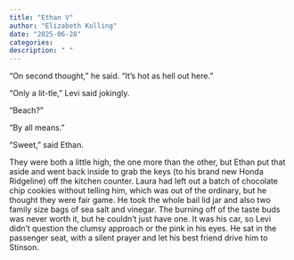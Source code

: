 ```yaml
---
title: "Ethan V"
author: "Elizabeth Kolling"
date: "2025-06-28"
categories: 
description: " "
---
```


“On second thought,” he said. “It’s hot as hell out here.” 

“Only a lit-tle,” Levi said jokingly.

“Beach?”

“By all means.” 

“Sweet,” said Ethan. 

They were both a little high, the one more than the other, but Ethan put that aside and went back inside to grab the keys (to his brand new Honda Ridgeline) off the kitchen counter. Laura had left out a batch of chocolate chip cookies without telling him, which was out of the ordinary, but he thought they were fair game. He took the whole bail lid jar and also two family size bags of sea salt and vinegar. The burning off of the taste buds was never worth it, but he couldn’t just have one. It was his car, so Levi didn’t question the clumsy approach or the pink in his eyes. He sat in the passenger seat, with a silent prayer and let his best friend drive him to Stinson. 
